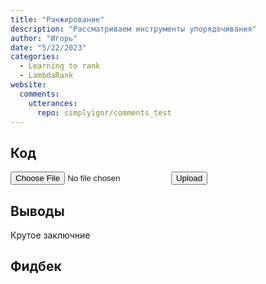 ```yaml
---
title: "Ранжирование"
description: "Рассматриваем инструменты упорядочивания"
author: "Игорь"
date: "5/22/2023"
categories:
  - Learning to rank
  - LambdaRank
website:
  comments: 
    utterances:
      repo: simplyigor/comments_test
---
```


## Код 

<form action="/upload" method="post" enctype="multipart/form-data">
  <input type="file" name="projectFile">
  <input type="submit" value="Upload">
</form>

## Выводы

Крутое заключние

## Фидбек

<script src="https://giscus.app/client.js"
        data-repo="simplyigor/comments_test"
        data-repo-id="R_kgDOJlj_gw"
        data-category="Announcements"
        data-category-id="DIC_kwDOJlj_g84CWoYN"
        data-mapping="title"
        data-strict="0"
        data-reactions-enabled="1"
        data-emit-metadata="0"
        data-input-position="bottom"
        data-theme="light"
        data-lang="ru"
        crossorigin="anonymous"
        async>
</script>